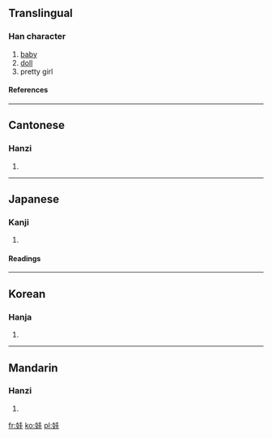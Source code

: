 ==Translingual==
===Han character===
{{Han char|rn=38|rad=女|as=06|sn=9|four=4441<sub>4</sub>|canj=女土土 (VGG)}}
# [[baby]]
# [[doll]]
# pretty girl
====References====
{{Han ref|kx=0261.290|dkj=06262|dj=0528.020|hdz=21042.060|uh=5A03|ud=23043|bh=ABBD|bd=43965}}
----
==Cantonese==
===Hanzi===
{{yue-hanzi|jyut=|y=wa1}}
# {{defn|Cantonese}}
----
==Japanese==
===Kanji===
{{ja-kanji|grade=|rs=女06}}
# {{defn|Japanese}} 
====Readings====
{{ja-readings|on=[[あ]] (a), [[あい]] (ai)|kun=[[うつくしい]] (utsukushii)}}
----
==Korean==
===Hanja===
{{ko-hanja|hangeul=왜|rv=wae|mr=wae}}
# {{defn|Korean}}
----
==Mandarin==
===Hanzi===
{{cmn-hanzi|pin=[[wá]] (wa2)|wg=wa<sup>2</sup>}}
# {{defn|Mandarin}}

[[fr:娃]]
[[ko:娃]]
[[pl:娃]]